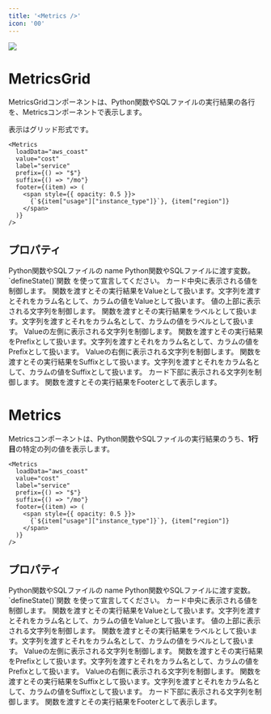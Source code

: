 ```yaml
---
title: '<Metrics />'
icon: '00'
---
```


<Frame>
  <img src="/assets/images/pages/metrics.jpg" />
</Frame>

# MetricsGrid

MetricsGridコンポーネントは、Python関数やSQLファイルの実行結果の各行を、Metricsコンポーネントで表示します。

表示はグリッド形式です。

```tsx
<Metrics
  loadData="aws_coast"
  value="cost"
  label="service"
  prefix={() => "$"}
  suffix={() => "/mo"}
  footer={(item) => (
    <span style={{ opacity: 0.5 }}>
      {`${item["usage"]["instance_type"]}`}, {item["region"]}
    </span>
  )}
/>
```

## プロパティ

<ParamField path="loadData" type="string" required>
  Python関数やSQLファイルの name
</ParamField>

<ParamField path="variables" type="{ [key: string]: any }">
  Python関数やSQLファイルに渡す変数。 `defineState()`関数 を使って宣言してください。
</ParamField>

<ParamField path="value" type="function | string">
  カード中央に表示される値を制御します。
  関数を渡すとその実行結果をValueとして扱います。文字列を渡すとそれをカラム名として、カラムの値をValueとして扱います。
</ParamField>

<ParamField path="label" type="function | string">
  値の上部に表示される文字列を制御します。
  関数を渡すとその実行結果をラベルとして扱います。文字列を渡すとそれをカラム名として、カラムの値をラベルとして扱います。
</ParamField>

<ParamField path="preix" type="function | string">
  Valueの左側に表示される文字列を制御します。
  関数を渡すとその実行結果をPrefixとして扱います。文字列を渡すとそれをカラム名として、カラムの値をPrefixとして扱います。
</ParamField>

<ParamField path="suffix" type="function | string">
  Valueの右側に表示される文字列を制御します。
  関数を渡すとその実行結果をSuffixとして扱います。文字列を渡すとそれをカラム名として、カラムの値をSuffixとして扱います。
</ParamField>

<ParamField path="footer" type="function">
  カード下部に表示される文字列を制御します。
  関数を渡すとその実行結果をFooterとして表示します。
</ParamField>


# Metrics

Metricsコンポーネントは、Python関数やSQLファイルの実行結果のうち、**1行目**の特定の列の値を表示します。

```tsx
<Metrics
  loadData="aws_coast"
  value="cost"
  label="service"
  prefix={() => "$"}
  suffix={() => "/mo"}
  footer={(item) => (
    <span style={{ opacity: 0.5 }}>
      {`${item["usage"]["instance_type"]}`}, {item["region"]}
    </span>
  )}
/>
```
## プロパティ

<ParamField path="loadData" type="string" required>
  Python関数やSQLファイルの name
</ParamField>

<ParamField path="variables" type="{ [key: string]: any }">
  Python関数やSQLファイルに渡す変数。 `defineState()`関数 を使って宣言してください。
</ParamField>

<ParamField path="value" type="function | string">
  カード中央に表示される値を制御します。
  関数を渡すとその実行結果をValueとして扱います。文字列を渡すとそれをカラム名として、カラムの値をValueとして扱います。
</ParamField>

<ParamField path="label" type="function | string">
  値の上部に表示される文字列を制御します。
  関数を渡すとその実行結果をラベルとして扱います。文字列を渡すとそれをカラム名として、カラムの値をラベルとして扱います。
</ParamField>

<ParamField path="preix" type="function | string">
  Valueの左側に表示される文字列を制御します。
  関数を渡すとその実行結果をPrefixとして扱います。文字列を渡すとそれをカラム名として、カラムの値をPrefixとして扱います。
</ParamField>

<ParamField path="suffix" type="function | string">
  Valueの右側に表示される文字列を制御します。
  関数を渡すとその実行結果をSuffixとして扱います。文字列を渡すとそれをカラム名として、カラムの値をSuffixとして扱います。
</ParamField>

<ParamField path="footer" type="function">
  カード下部に表示される文字列を制御します。
  関数を渡すとその実行結果をFooterとして表示します。
</ParamField>
